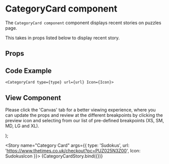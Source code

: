 
<Meta
  title="Newskit Components/Puzzles/CategoryCard"
  component={CategoryCard}
/>

# CategoryCard component
The `CategoryCard component` component displays recent stories on puzzles page.

This takes in props listed below to display recent story.

## Props
<Props of={CategoryCard} />

## Code Example
`<CategoryCard type={type} url={url} Icon={Icon}>`

## View Component
Please click the 'Canvas' tab for a better viewing experience, where you can update the props and review at the different breakpoints by clicking the preview icon and selecting from our list of pre-defined breakpoints (XS, SM, MD, LG and XL).

  <TCThemeProvider theme={PuzzlesWebLightTheme}>
    <CardComposable overrides={{maxWidth: {xs:'170px', md: '199px', xl: '299px'}}}>
      <CategoryCard type={type} url={url} Icon={Icon} />
    </CardComposable>
  </TCThemeProvider>
);


<Story name="Category Card" args={{ type: 'Sudokus', url: 'https://www.thetimes.co.uk/checkout?pc=PUZ025N3Z00', Icon: SudokusIcon }}>
  {CategoryCardStory.bind({})}
</Story>
